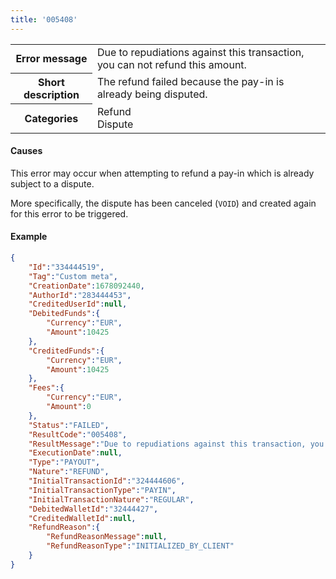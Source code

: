 ---
title: '005408'  
---
  
<table>
    <tbody>
        <tr>
            <th class="header"><strong>Error message</strong></th>
            <td class="table-content">Due to repudiations against this transaction, you can not refund this amount.</td>
        </tr>
        <tr>
            <th class="header"><strong>Short description</strong></th>
            <td class="table-content">The refund failed because the pay-in is already being disputed.</td>
        </tr>
        <tr>
            <th class="header"><strong>Categories</strong></th>
            <td class="table-content">  
<div class="label">Refund</div>  
<div class="label">Dispute</div>
</td>
        </tr>
    </tbody>
</table>  

#### Causes  

This error may occur when attempting to refund a pay-in which is already subject to a dispute.  

More specifically, the dispute has been canceled (`VOID`) and created again for this error to be triggered.  

#### Example  
```json API Response
{
    "Id":"334444519",
    "Tag":"Custom meta",
    "CreationDate":1678092440,
    "AuthorId":"283444453",
    "CreditedUserId":null,
    "DebitedFunds":{
        "Currency":"EUR",
        "Amount":10425
    },
    "CreditedFunds":{
        "Currency":"EUR",
        "Amount":10425
    },
    "Fees":{
        "Currency":"EUR",
        "Amount":0
    },
    "Status":"FAILED",
    "ResultCode":"005408",
    "ResultMessage":"Due to repudiations against this transaction, you can not refund this amount.",
    "ExecutionDate":null,
    "Type":"PAYOUT",
    "Nature":"REFUND",
    "InitialTransactionId":"324444606",
    "InitialTransactionType":"PAYIN",
    "InitialTransactionNature":"REGULAR",
    "DebitedWalletId":"32444427",
    "CreditedWalletId":null,
    "RefundReason":{
        "RefundReasonMessage":null,
        "RefundReasonType":"INITIALIZED_BY_CLIENT"
    }
}
```